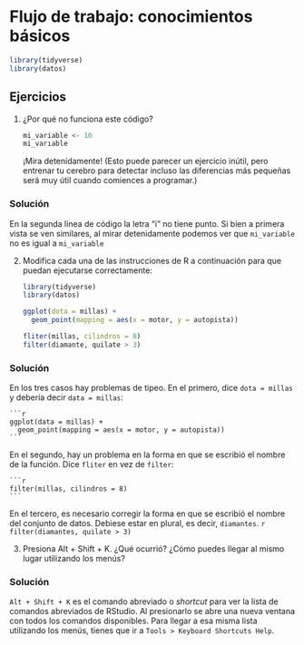 # Flujo de trabajo: conocimientos básicos


```r
library(tidyverse)
library(datos)
```

## Ejercicios

1.  ¿Por qué no funciona este código?

    ```r
    mi_variable <- 10
    mi_varıable
    ```
    
    ¡Mira detenidamente! (Esto puede parecer un ejercicio inútil, pero entrenar tu cerebro para detectar incluso las diferencias más pequeñas será muy útil cuando comiences a programar.)
    
<div class="solucion">
<h3>Solución</h3>

En la segunda línea de código la letra "i" no tiene punto. Si bien a primera vista se ven similares, al mirar detenidamente podemos ver que `mi_variable` no es igual a `mi_variable`

</div>
    
2.  Modifica cada una de las instrucciones de R a continuación para que puedan ejecutarse correctamente:

    ```r
    library(tidyverse)
    library(datos)

    ggplot(dota = millas) + 
      geom_point(mapping = aes(x = motor, y = autopista))
    
    fliter(millas, cilindros = 8)
    filter(diamante, quilate > 3)
    ```
    
<div class="solucion">
<h3>Solución</h3>

En los tres casos hay problemas de tipeo. En el primero, dice `dota = millas` y debería decir `data = millas`:

    ```r
    ggplot(data = millas) + 
      geom_point(mapping = aes(x = motor, y = autopista))
    ```


En el segundo, hay un problema en la forma en que se escribió el nombre de la función. Dice `fliter` en vez de `filter`:

    ```r
    filter(millas, cilindros = 8)
    ```


En el tercero, es necesario corregir la forma en que se escribió el nombre del conjunto de datos. Debiese estar en plural, es decir, `diamantes`.
    ```r
    filter(diamantes, quilate > 3)
    ```


</div>

3.  Presiona Alt + Shift + K. ¿Qué ocurrió? ¿Cómo puedes llegar al mismo lugar utilizando los menús?

<div class="solucion">
<h3>Solución</h3>

`Alt + Shift + K` es el comando abreviado o _shortcut_ para ver la lista de comandos abreviados de RStudio. Al presionarlo se abre una nueva ventana con todos los comandos disponibles. 
Para llegar a esa misma lista utilizando los menús, tienes que ir a `Tools > Keyboard Shortcuts Help`.

</div>
